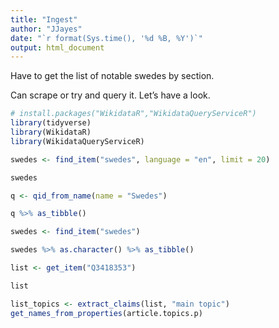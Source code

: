 ```yaml
---
title: "Ingest"
author: "JJayes"
date: "`r format(Sys.time(), '%d %B, %Y')`"
output: html_document
---
```


Have to get the list of notable swedes by section.


Can scrape or try and query it. Let's have a look.


```r
# install.packages("WikidataR","WikidataQueryServiceR")
library(tidyverse)
library(WikidataR)
library(WikidataQueryServiceR)
```

```r
swedes <- find_item("swedes", language = "en", limit = 20)

swedes
```

```r
q <- qid_from_name(name = "Swedes")

q %>% as_tibble()

swedes <- find_item("swedes")

swedes %>% as.character() %>% as_tibble()
```



```r
list <- get_item("Q3418353")

list

list_topics <- extract_claims(list, "main topic")
get_names_from_properties(article.topics.p)
```

